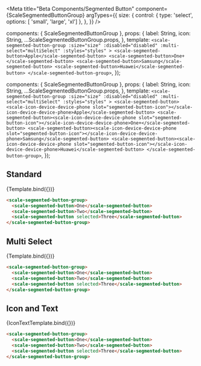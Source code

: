 
<Meta
  title="Beta Components/Segmented Button"
  component={ScaleSegmentedButtonGroup}
  argTypes={{
    size: {
      control: { type: 'select', options: [ 'small', 'large', 'xl'] },
    },
  }}
/>

  components: { ScaleSegmentedButtonGroup },
  props: {
    label: String,
    icon: String,
    ...ScaleSegmentedButtonGroup.props,
  },
  template: `
    <scale-segmented-button-group
      :size="size"
      :disabled="disabled"
      :multi-select="multiSelect"
      :styles="styles"
    >
      <scale-segmented-button>Apple</scale-segmented-button>
      <scale-segmented-button>One+</scale-segmented-button>
      <scale-segmented-button>Samsung</scale-segmented-button>
      <scale-segmented-button>Huawei</scale-segmented-button>
    </scale-segmented-button-group>
  `,
});

  components: { ScaleSegmentedButtonGroup },
  props: {
    label: String,
    icon: String,
    ...ScaleSegmentedButtonGroup.props,
  },
  template: `
    <scale-segmented-button-group
      :size="size"
      :disabled="disabled"
      :multi-select="multiSelect"
      :styles="styles"
    >
      <scale-segmented-button><scale-icon-device-device-phone slot="segmented-button-icon"></scale-icon-device-device-phone>Apple</scale-segmented-button>
      <scale-segmented-button><scale-icon-device-device-phone slot="segmented-button-icon"></scale-icon-device-device-phone>One+</scale-segmented-button>
      <scale-segmented-button><scale-icon-device-device-phone slot="segmented-button-icon"></scale-icon-device-device-phone>Samsung</scale-segmented-button>
      <scale-segmented-button><scale-icon-device-device-phone slot="segmented-button-icon"></scale-icon-device-device-phone>Huawei</scale-segmented-button>
    </scale-segmented-button-group>
  `,
});

## Standard

<Canvas withSource="none">
  <Story name="Standard">
    {Template.bind({})}
  </Story>
</Canvas>

<ArgsTable story="Standard" />

```html
<scale-segmented-button-group>
  <scale-segmented-button>One</scale-segmented-button>
  <scale-segmented-button>Two</scale-segmented-button>
  <scale-segmented-button selected>Three</scale-segmented-button>
</scale-segmented-button-group>
```

## Multi Select

<Canvas withSource="none">
  <Story name="MultiSelect" args={{multiSelect: true}}>
    {Template.bind({})}
  </Story>
</Canvas>

```html
<scale-segmented-button-group>
  <scale-segmented-button>One</scale-segmented-button>
  <scale-segmented-button>Two</scale-segmented-button>
  <scale-segmented-button selected>Three</scale-segmented-button>
</scale-segmented-button-group>
```


## Icon and Text

<Canvas withSource="none">
  <Story name="multi" args={{multiSelect: true}}>
    {IconTextTemplate.bind({})}
  </Story>
</Canvas>

```html
<scale-segmented-button-group>
  <scale-segmented-button>One</scale-segmented-button>
  <scale-segmented-button>Two</scale-segmented-button>
  <scale-segmented-button selected>Three</scale-segmented-button>
</scale-segmented-button-group>
```
